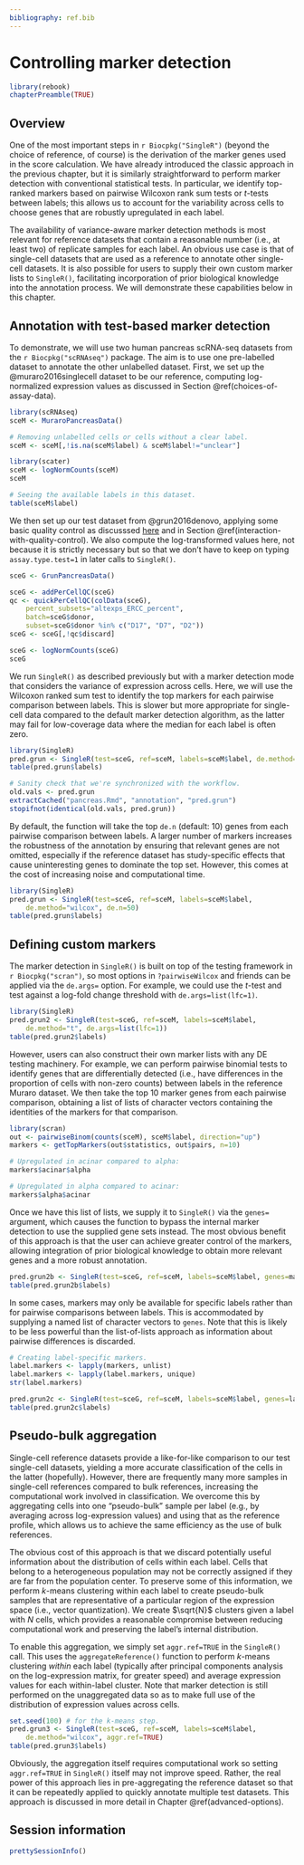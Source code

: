 ```yaml
---
bibliography: ref.bib
---
```


# Controlling marker detection {#more-markers}

```r
library(rebook)
chapterPreamble(TRUE)
```

## Overview

One of the most important steps in `r Biocpkg("SingleR")` (beyond the choice of reference, of course)
is the derivation of the marker genes used in the score calculation.
We have already introduced the classic approach in the previous chapter,
but it is similarly straightforward to perform marker detection with conventional statistical tests.
In particular, we identify top-ranked markers based on pairwise Wilcoxon rank sum tests or $t$-tests between labels;
this allows us to account for the variability across cells to choose genes that are robustly upregulated in each label.

The availability of variance-aware marker detection methods is most relevant for reference datasets
that contain a reasonable number (i.e., at least two) of replicate samples for each label.
An obvious use case is that of single-cell datasets that are used as a reference to annotate other single-cell datasets.
It is also possible for users to supply their own custom marker lists to `SingleR()`,
facilitating incorporation of prior biological knowledge into the annotation process.
We will demonstrate these capabilities below in this chapter.

## Annotation with test-based marker detection

To demonstrate, we will use two human pancreas scRNA-seq datasets from the `r Biocpkg("scRNAseq")` package.
The aim is to use one pre-labelled dataset to annotate the other unlabelled dataset.
First, we set up the @muraro2016singlecell dataset to be our reference,
computing log-normalized expression values as discussed in Section \@ref(choices-of-assay-data).

```r
library(scRNAseq)
sceM <- MuraroPancreasData()

# Removing unlabelled cells or cells without a clear label.
sceM <- sceM[,!is.na(sceM$label) & sceM$label!="unclear"] 

library(scater)
sceM <- logNormCounts(sceM)
sceM

# Seeing the available labels in this dataset.
table(sceM$label)
```

We then set up our test dataset from @grun2016denovo, applying some basic quality control as discusssed
[here](http://bioconductor.org/books/release/OSCA.workflows/grun-human-pancreas-cel-seq2.html#quality-control-4)
and in Section \@ref(interaction-with-quality-control).
We also compute the log-transformed values here, not because it is strictly necessary
but so that we don't have to keep on typing `assay.type.test=1` in later calls to `SingleR()`.

```r
sceG <- GrunPancreasData()

sceG <- addPerCellQC(sceG)
qc <- quickPerCellQC(colData(sceG), 
    percent_subsets="altexps_ERCC_percent",
    batch=sceG$donor,
    subset=sceG$donor %in% c("D17", "D7", "D2"))
sceG <- sceG[,!qc$discard]

sceG <- logNormCounts(sceG)
sceG
```

We run `SingleR()` as described previously but with a marker detection mode that considers the variance of expression across cells.
Here, we will use the Wilcoxon ranked sum test to identify the top markers for each pairwise comparison between labels.
This is slower but more appropriate for single-cell data compared to the default marker detection algorithm,
as the latter may fail for low-coverage data where the median for each label is often zero.

```r
library(SingleR)
pred.grun <- SingleR(test=sceG, ref=sceM, labels=sceM$label, de.method="wilcox")
table(pred.grun$labels)
```

```r
# Sanity check that we're synchronized with the workflow.
old.vals <- pred.grun
extractCached("pancreas.Rmd", "annotation", "pred.grun")
stopifnot(identical(old.vals, pred.grun))
```

By default, the function will take the top `de.n` (default: 10) genes from each pairwise comparison between labels.
A larger number of markers increases the robustness of the annotation by ensuring that relevant genes are not omitted,
especially if the reference dataset has study-specific effects that cause uninteresting genes to dominate the top set. 
However, this comes at the cost of increasing noise and computational time.

```r
library(SingleR)
pred.grun <- SingleR(test=sceG, ref=sceM, labels=sceM$label, 
    de.method="wilcox", de.n=50)
table(pred.grun$labels)
```

## Defining custom markers

The marker detection in `SingleR()` is built on top of the testing framework in `r Biocpkg("scran")`,
so most options in `?pairwiseWilcox` and friends can be applied via the `de.args=` option.
For example, we could use the $t$-test and test against a log-fold change threshold with `de.args=list(lfc=1)`.

```r
library(SingleR)
pred.grun2 <- SingleR(test=sceG, ref=sceM, labels=sceM$label, 
    de.method="t", de.args=list(lfc=1))
table(pred.grun2$labels)
```

However, users can also construct their own marker lists with any DE testing machinery.
For example, we can perform pairwise binomial tests to identify genes that are differentially detected 
(i.e., have differences in the proportion of cells with non-zero counts) between labels in the reference Muraro dataset.
We then take the top 10 marker genes from each pairwise comparison,
obtaining a list of lists of character vectors containing the identities of the markers for that comparison.

```r
library(scran)
out <- pairwiseBinom(counts(sceM), sceM$label, direction="up")
markers <- getTopMarkers(out$statistics, out$pairs, n=10)

# Upregulated in acinar compared to alpha:
markers$acinar$alpha

# Upregulated in alpha compared to acinar:
markers$alpha$acinar
```

Once we have this list of lists, we supply it to `SingleR()` via the `genes=` argument,
which causes the function to bypass the internal marker detection to use the supplied gene sets instead.
The most obvious benefit of this approach is that the user can achieve greater control of the markers,
allowing integration of prior biological knowledge to obtain more relevant genes and a more robust annotation.

```r
pred.grun2b <- SingleR(test=sceG, ref=sceM, labels=sceM$label, genes=markers)
table(pred.grun2b$labels)
```

In some cases, markers may only be available for specific labels rather than for pairwise comparisons between labels.
This is accommodated by supplying a named list of character vectors to `genes`.
Note that this is likely to be less powerful than the list-of-lists approach as information about pairwise differences is discarded.

```r
# Creating label-specific markers.
label.markers <- lapply(markers, unlist)
label.markers <- lapply(label.markers, unique)
str(label.markers)

pred.grun2c <- SingleR(test=sceG, ref=sceM, labels=sceM$label, genes=label.markers)
table(pred.grun2c$labels)
```

## Pseudo-bulk aggregation

Single-cell reference datasets provide a like-for-like comparison to our test single-cell datasets, 
yielding a more accurate classification of the cells in the latter (hopefully).
However, there are frequently many more samples in single-cell references compared to bulk references, 
increasing the computational work involved in classification.
We overcome this by aggregating cells into one "pseudo-bulk" sample per label (e.g., by averaging across log-expression values) 
and using that as the reference profile, which allows us to achieve the same efficiency as the use of bulk references.

The obvious cost of this approach is that we discard potentially useful information 
about the distribution of cells within each label.
Cells that belong to a heterogeneous population may not be correctly assigned if they are far from the population center.
To preserve some of this information, we perform $k$-means clustering within each label
to create pseudo-bulk samples that are representative of a particular region of the expression space (i.e., vector quantization).
We create $\sqrt{N}$ clusters given a label with $N$ cells, 
which provides a reasonable compromise between reducing computational work and preserving the label's internal distribution.

To enable this aggregation, we simply set `aggr.ref=TRUE` in the `SingleR()` call.
This uses the `aggregateReference()` function to perform $k$-means clustering _within_ each label
(typically after principal components analysis on the log-expression matrix, for greater speed)
and average expression values for each within-label cluster.
Note that marker detection is still performed on the unaggregated data 
so as to make full use of the distribution of expression values across cells.

```r
set.seed(100) # for the k-means step.
pred.grun3 <- SingleR(test=sceG, ref=sceM, labels=sceM$label, 
    de.method="wilcox", aggr.ref=TRUE)
table(pred.grun3$labels)
```

Obviously, the aggregation itself requires computational work so setting `aggr.ref=TRUE` in `SingleR()` itself may not improve speed.
Rather, the real power of this approach lies in pre-aggregating the reference dataset
so that it can be repeatedly applied to quickly annotate multiple test datasets.
This approach is discussed in more detail in Chapter \@ref(advanced-options).

## Session information {-}

```r
prettySessionInfo()
```
